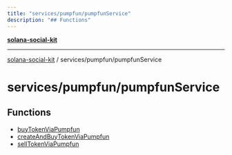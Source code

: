 ```yaml
---
title: "services/pumpfun/pumpfunService"
description: "## Functions"
---
```


[**solana-social-kit**](../../../README.mdx)

***

[solana-social-kit](../../../README.mdx) / services/pumpfun/pumpfunService

# services/pumpfun/pumpfunService

## Functions

- [buyTokenViaPumpfun](functions/buyTokenViaPumpfun.mdx)
- [createAndBuyTokenViaPumpfun](functions/createAndBuyTokenViaPumpfun.mdx)
- [sellTokenViaPumpfun](functions/sellTokenViaPumpfun.mdx)
